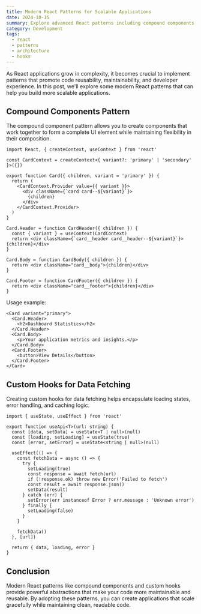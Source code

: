 ```yaml
---
title: Modern React Patterns for Scalable Applications
date: 2024-10-15
summary: Explore advanced React patterns including compound components, render props, and custom hooks for building maintainable applications.
category: Development
tags:
  - react
  - patterns
  - architecture
  - hooks
---
```


As React applications grow in complexity, it becomes crucial to implement patterns that promote code reusability, maintainability, and developer experience. In this post, we'll explore some modern React patterns that can help you build more scalable applications.

## Compound Components Pattern

The compound component pattern allows you to create components that work together to form a complete UI element while maintaining flexibility in their composition.

```tsx path="components/Card/index.tsx"
import React, { createContext, useContext } from 'react'

const CardContext = createContext<{ variant?: 'primary' | 'secondary' }>({})

export function Card({ children, variant = 'primary' }) {
  return (
    <CardContext.Provider value={{ variant }}>
      <div className={`card card--${variant}`}>
        {children}
      </div>
    </CardContext.Provider>
  )
}

Card.Header = function CardHeader({ children }) {
  const { variant } = useContext(CardContext)
  return <div className={`card__header card__header--${variant}`}>{children}</div>
}

Card.Body = function CardBody({ children }) {
  return <div className="card__body">{children}</div>
}

Card.Footer = function CardFooter({ children }) {
  return <div className="card__footer">{children}</div>
}
```

Usage example:

```tsx path="pages/dashboard.tsx"
<Card variant="primary">
  <Card.Header>
    <h2>Dashboard Statistics</h2>
  </Card.Header>
  <Card.Body>
    <p>Your application metrics and insights.</p>
  </Card.Body>
  <Card.Footer>
    <button>View Details</button>
  </Card.Footer>
</Card>
```

## Custom Hooks for Data Fetching

Creating custom hooks for data fetching helps encapsulate loading states, error handling, and caching logic.

```tsx path="hooks/useApi.tsx"
import { useState, useEffect } from 'react'

export function useApi<T>(url: string) {
  const [data, setData] = useState<T | null>(null)
  const [loading, setLoading] = useState(true)
  const [error, setError] = useState<string | null>(null)

  useEffect(() => {
    const fetchData = async () => {
      try {
        setLoading(true)
        const response = await fetch(url)
        if (!response.ok) throw new Error('Failed to fetch')
        const result = await response.json()
        setData(result)
      } catch (err) {
        setError(err instanceof Error ? err.message : 'Unknown error')
      } finally {
        setLoading(false)
      }
    }

    fetchData()
  }, [url])

  return { data, loading, error }
}
```

## Conclusion

Modern React patterns like compound components and custom hooks provide powerful abstractions that make your code more maintainable and reusable. By adopting these patterns, you can create applications that scale gracefully while maintaining clean, readable code.
